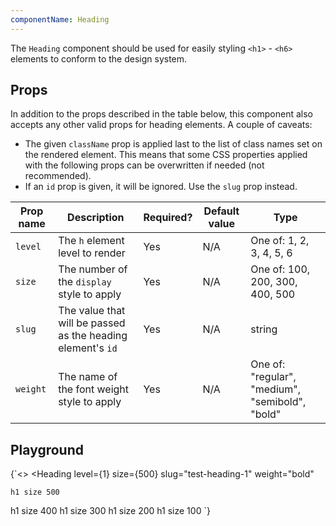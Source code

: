 ```yaml
---
componentName: Heading
---
```


The `Heading` component should be used for easily styling `<h1>` - `<h6>` elements to conform to the design system.

## Props

In addition to the props described in the table below, this component also accepts any other valid props for heading elements. A couple of caveats:

- The given `className` prop is applied last to the list of class names set on the rendered element. This means that some CSS properties applied with the following props can be overwritten if needed (not recommended).
- If an `id` prop is given, it will be ignored. Use the `slug` prop instead.

| Prop name | Description                                                 | Required? | Default value | Type                                            |
| --------- | ----------------------------------------------------------- | --------- | ------------- | ----------------------------------------------- |
| `level`   | The `h` element level to render                             | Yes       | N/A           | One of: 1, 2, 3, 4, 5, 6                        |
| `size`    | The number of the `display` style to apply                  | Yes       | N/A           | One of: 100, 200, 300, 400, 500                 |
| `slug`    | The value that will be passed as the heading element's `id` | Yes       | N/A           | string                                          |
| `weight`  | The name of the font weight style to apply                  | Yes       | N/A           | One of: "regular", "medium", "semibold", "bold" |

## Playground

<LiveComponent>{`<>
  <Heading
    level={1}
    size={500}
    slug="test-heading-1"
    weight="bold"
  >
    h1 size 500
  </Heading>
  <Heading
    level={1}
    size={400}
    slug="test-heading-2"
    weight="bold"
  >
    h1 size 400
  </Heading>
  <Heading
    level={1}
    size={300}
    slug="test-heading-3"
    weight="bold"
  >
    h1 size 300
  </Heading>
  <Heading
    level={1}
    size={200}
    slug="test-heading-4"
    weight="bold"
  >
    h1 size 200
  </Heading>
  <Heading
    level={1}
    size={100}
    slug="test-heading-5"
    weight="bold"
  >
    h1 size 100
  </Heading>
</>`}</LiveComponent>

